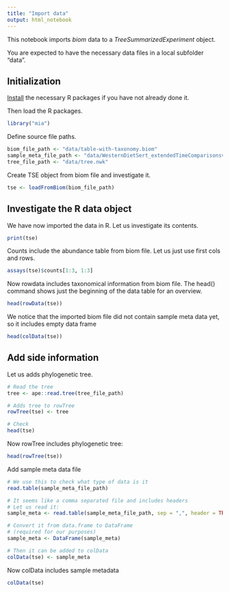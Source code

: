 ```yaml
---
title: "Import data"
output: html_notebook
---
```



This notebook imports _biom_ data to a _TreeSummarizedExperiment_ object. 

You are expected to have the necessary data files in a local subfolder
"data".


## Initialization

[Install](install.R) the necessary R packages if you have not already
done it.

Then load the R packages.


```r
library("mia")
```

Define source file paths.

```r
biom_file_path <- "data/table-with-taxonomy.biom"
sample_meta_file_path <- "data/WesternDietSert_extendedTimeComparisonsv4.txt"
tree_file_path <- "data/tree.nwk"
```


Create TSE object from biom file and investigate it.

```r
tse <- loadFromBiom(biom_file_path)
```


## Investigate the R data object

We have now imported the data in R. Let us investigate its contents.

```r
print(tse)
```


Counts include the abundance table from biom file. Let us just use first cols and rows.

```r
assays(tse)$counts[1:3, 1:3]
```

Now rowdata includes taxonomical information from biom file. The head() command
shows just the beginning of the data table for an overview.

```r
head(rowData(tse))
```


We notice that the imported biom file did not contain sample meta data
yet, so it includes empty data frame

```r
head(colData(tse))
```


## Add side information

Let us adds phylogenetic tree.

```r
# Read the tree 
tree <- ape::read.tree(tree_file_path)

# Adds tree to rowTree
rowTree(tse) <- tree

# Check
head(tse)
```

Now rowTree includes phylogenetic tree:

```r
head(rowTree(tse))
```

Add sample meta data file

```r
# We use this to check what type of data is it
read.table(sample_meta_file_path)

# It seems like a comma separated file and includes headers
# Let us read it:
sample_meta <- read.table(sample_meta_file_path, sep = ",", header = TRUE)

# Convert it from data.frame to DataFrame
# (required for our purposes)
sample_meta <- DataFrame(sample_meta)

# Then it can be added to colData
colData(tse) <- sample_meta
```

Now colData includes sample metadata	

```r
colData(tse)
```


